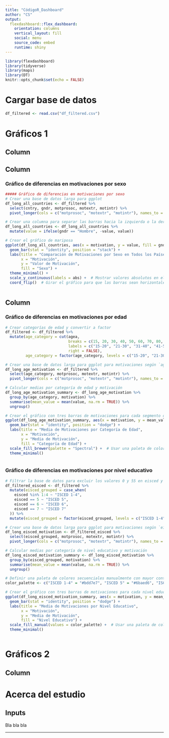 ```yaml
---
title: "CódigoR_Dashboard"
author: "CS"
output: 
  flexdashboard::flex_dashboard:
    orientation: columns
    vertical_layout: fill
    social: menu
    source_code: embed
    runtime: shiny
---
```


```r
library(flexdashboard)
library(tidyverse)
library(maps)
library(DT)
knitr::opts_chunk$set(echo = FALSE)
```

# Cargar base de datos

```r
df_filtered <- read.csv("df_filtered.csv")
```


Gráficos 1 {data-icon="fa-table"}
=================================================


Column {.sidebar data-heigth=400}
-------------------------------------------------




Column {data-width=550}
-------------------------------------------------
### Gráfico de diferencias en motivaciones por sexo

```r
##### Gráfico de diferencias en motivaciones por sexo
# Crear una base de datos larga para ggplot
df_long_all_countries <- df_filtered %>%
  select(cntry, gndr, motprosoc, motextr, motintr) %>%
  pivot_longer(cols = c("motprosoc", "motextr", "motintr"), names_to = "motivation", values_to = "value")

# Crear una columna para separar las barras hacia la izquierda o la derecha
df_long_all_countries <- df_long_all_countries %>%
  mutate(value = ifelse(gndr == "Hombre", -value, value))

# Crear el gráfico de mariposa
ggplot(df_long_all_countries, aes(x = motivation, y = value, fill = gndr)) +
  geom_bar(stat = "identity", position = "stack") +
  labs(title = "Comparación de Motivaciones por Sexo en Todos los Países",
       x = "Motivación",
       y = "Valor de Motivación",
       fill = "Sexo") +
  theme_minimal() +
  scale_y_continuous(labels = abs) +  # Mostrar valores absolutos en el eje y
  coord_flip()  # Girar el gráfico para que las barras sean horizontales



```



Column {data-width=450}
-------------------------------------------------

### Gráfico de diferencias en motivaciones por edad

```r
# Crear categorías de edad y convertir a factor
df_filtered <- df_filtered %>%
  mutate(age_category = cut(agea, 
                            breaks = c(15, 20, 30, 40, 50, 60, 70, 80, Inf), 
                            labels = c("15-20", "21-30", "31-40", "41-50", "51-60", "61-70", "71-80", "81+"),
                            right = FALSE),
         age_category = factor(age_category, levels = c("15-20", "21-30", "31-40", "41-50", "51-60", "61-70", "71-80", "81+")))

# Crear una base de datos larga para ggplot para motivaciones según `age_category`
df_long_age_motivation <- df_filtered %>%
  select(age_category, motprosoc, motextr, motintr) %>%
  pivot_longer(cols = c("motprosoc", "motextr", "motintr"), names_to = "motivation", values_to = "value")

# Calcular medias por categoría de edad y motivación
df_long_age_motivation_summary <- df_long_age_motivation %>%
  group_by(age_category, motivation) %>%
  summarise(mean_value = mean(value, na.rm = TRUE)) %>%
  ungroup()

# Crear el gráfico con tres barras de motivaciones para cada segmento de edad
ggplot(df_long_age_motivation_summary, aes(x = motivation, y = mean_value, fill = age_category)) +
  geom_bar(stat = "identity", position = "dodge") +
  labs(title = "Media de Motivaciones por Categoría de Edad",
       x = "Motivación",
       y = "Media de Motivación",
       fill = "Categoría de Edad") +
  scale_fill_brewer(palette = "Spectral") +  # Usar una paleta de colores secuencial
  theme_minimal()



```

### Gráfico de diferencias en motivaciones por nivel educativo
```r
# Filtrar la base de datos para excluir los valores 0 y 55 en eisced y agrupar categorías
df_filtered_eisced <- df_filtered %>%
  mutate(eisced_grouped = case_when(
    eisced %in% 1:4 ~ "ISCED 1-4",
    eisced == 5 ~ "ISCED 5",
    eisced == 6 ~ "ISCED 6",
    eisced == 7 ~ "ISCED 7"
  )) %>%
  mutate(eisced_grouped = factor(eisced_grouped, levels = c("ISCED 1-4", "ISCED 5", "ISCED 6", "ISCED 7")))

# Crear una base de datos larga para ggplot para motivaciones según `eisced_grouped`
df_long_eisced_motivation <- df_filtered_eisced %>%
  select(eisced_grouped, motprosoc, motextr, motintr) %>%
  pivot_longer(cols = c("motprosoc", "motextr", "motintr"), names_to = "motivation", values_to = "value")

# Calcular medias por categoría de nivel educativo y motivación
df_long_eisced_motivation_summary <- df_long_eisced_motivation %>%
  group_by(eisced_grouped, motivation) %>%
  summarise(mean_value = mean(value, na.rm = TRUE)) %>%
  ungroup()

# Definir una paleta de colores secuenciales manualmente con mayor contraste
color_palette <- c("ISCED 1-4" = "#bdd7e7", "ISCED 5" = "#6baed6", "ISCED 6" = "#3182bd", "ISCED 7" = "#08519c")

# Crear el gráfico con tres barras de motivaciones para cada nivel educativo
ggplot(df_long_eisced_motivation_summary, aes(x = motivation, y = mean_value, fill = eisced_grouped)) +
  geom_bar(stat = "identity", position = "dodge") +
  labs(title = "Media de Motivaciones por Nivel Educativo",
       x = "Motivación",
       y = "Media de Motivación",
       fill = "Nivel Educativo") +
  scale_fill_manual(values = color_palette) +  # Usar una paleta de colores secuencial definida manualmente
  theme_minimal()



```

Gráficos 2 {data-icon="fa-table"}
=================================================




Column {.sidebar data-heigth=400}
-------------------------------------------------


Acerca del estudio {data-icon="fa-table"}
=================================================

Inputs {.sidebar data-heigth=400}
-------------------------------------------------

Bla bla bla

---
